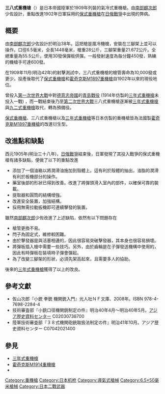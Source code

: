 {{NoteTA
|G1=Military
|G2=Unit
|G3=Firearms
}}
{{Infobox Weapon
|name= 38式重機槍<br />{{lang|ja|明治三十八年式機関銃}}
|image= [[file:Type38machinegunpic.jpg|320px]]
|image_size= 320px
|caption= 明治三十八年式重機槍
|origin= {{flag|Empire of Japan}}
|type= 風冷式[[重機槍|重機槍]]
<!-- 種類選擇 -->
|is_ranged= YES
|is_bladed=
|is_explosive=yes
|is_artillery=yes
|is_vehicle=
|is_missile=
|is_UK=
<!-- 服役記錄 -->
|service= 1905—1945年
|used_by=
|wars= [[第一次世界大戰|第一次世界大戰]]<br/>[[第二次中日戰爭|第二次中日戰爭]]<br/>[[第二次世界大戰|第二次世界大戰]]
<!-- 生產歷史 -->
|designer= [[南部麒次郎|南部麒次郎]]
|design_date= 1905年
|manufacturer= 東京砲兵工廠
|unit_cost=
|production_date= 1905—1918年
|variants= 
<!-- 基本規格 -->
|spec_label=
|weight= 55.5公斤（連三腳架）
|length= 1,448毫米
|width=
|height=
|diameter=
|wingspan=
|crew=
<!-- 投射武器規格 --> 
|cartridge= {{link-ja|三八年式實包|三八年式実包}}
|caliber= 6.5毫米
|action= [[氣動式|氣動式]]
|mode= [[自動火器|全自動]]
|rate= 450—600發／分鐘
|velocity= 450米／秒
|energy= 3712[[焦耳|焦耳]]
|range= 2000米
|max_range= 
|feed= 30發保彈板
}}
'''三八式重機槍'''（{{lang-ja|明治三十八年式機関銃}}）是日本帝國陸軍於1909年列裝的氣冷式重機槍。由[[南部麒次郎|南部麒次郎]]少佐設計，重點改進1902年日軍採用的[[保式機炮|保式重機槍]]在[[日俄戰爭|日俄戰爭]]中出現的弊病。

== 概要 ==
由[[南部麒次郎|南部麒次郎]]少佐設計於明治38年。這把槍是風冷機槍，安裝在三腳架上並可以操作。口徑6.5毫米，全長1448毫米，槍重28公斤，三腳架重量21.672公斤。全總重量為55.5公斤。使用30發保彈板供彈。一般發射速度為每分鐘450發，熟練的機槍手可達600發。

在1909年11月(明治42年)的射擊測試中，三八式重機槍的槍管壽命為10,000發或更少。投產後取代了[[保式機炮|保式重機槍]]和[[霍奇克斯M1914重機槍|霍奇克斯M1897重機槍]]自1902年以來的現役地位。

曾投入[[第一次世界大戰|第一次世界大戰]]中對[[德意志帝國|德意志帝國]]的[[青島戰役|青島戰役]] (1914年仿製的[[三年式重機槍|三年式重機槍]]未投入一戰) ，而一戰結束後乃至[[第二次世界大戰|第二次世界大戰]]三八式重機槍逐漸被[[三年式重機槍|三年式重機槍]]與[[九二式重機槍|九二式重機槍]]取代，轉為預備役。

[[保式機炮|保式重機槍]]、三八式重機槍以及[[三年式重機槍|三年式重機槍]]等日本仿製的重機槍皆為法國製[[霍奇克斯M1914重機槍|霍奇克斯M1897重機槍]]的改進衍生型。

== 改進點和缺點 ==
西元1905年(明治三十八年)，[[日俄戰爭|日俄戰爭]]結束後，日軍發現了其投入戰爭的保式重機槍有諸多缺點，便做了以下的重點改進

* 添加了一個油箱以將潤滑油施加到殼體上。這有利於殼體的抽出，油脂的潤滑有利於板機部分的操作。
* 藥室後部的形狀已得到改善。改進了將彈頭滑入室內的部件，以確保可靠的裝載。
* 提取器和圓筒的結構增強。
* 改進安全裝置，加強結構。
* 採用無需拉動扳機即可連續擊發的裝置。

雖然[[南部麒次郎|南部麒次郎]]少佐改進了上述缺陷，依然有以下問題存在

* 槍管更換不易。
* 閂子為固定式，維修較困難。
* 由於擊發器是與活塞相連的，因此很容易突破擊發器，其本身也很容易損壞。
* 將彈板插入槍中需要一些技巧。另外，由於齒輪是在子彈發送機構中使用的，因此有時彈板在裝填時子彈會彈起。
* 為了改變三腳架的形狀，必須先架高起來，且需要多人的協助。

後來的[[三年式重機槍|三年式重機槍]]獲得了以上的改良。

== 參考文獻 ==
* 佐山次郎『小銃 拳銃 機関銃入門』光人社ＮＦ文庫、2008年。ISBN 978-4-7698-2284-4
* 技術審査部『小銃口径機関銃制定の件』明治40年4月～明治40年5月。[[アジア歴史資料センター|アジア歴史資料センター]] C02030738700
* 陸軍技術審査部『３８式機関砲銃取扱法制定の件』明治41年10月。アジア歴史資料センター C07042021400 

== 參見 ==
* [[三年式重機槍|三年式重機槍]]
* [[霍奇克斯M1914重機槍|霍奇克斯M1914重機槍]]
* {{link-ja|保式重機槍|保式機関砲}}

{{一戰日本步兵槍械}}
{{第二次世界大戰日本步兵火器}}

[[Category:重機槍|Category:重機槍]]
[[Category:日本机枪|Category:日本机枪]]
[[Category:導氣式槍械|Category:導氣式槍械]]
[[Category:6.5×50毫米槍械|Category:6.5×50毫米槍械]]
[[Category:日本二戰武器|Category:日本二戰武器]]